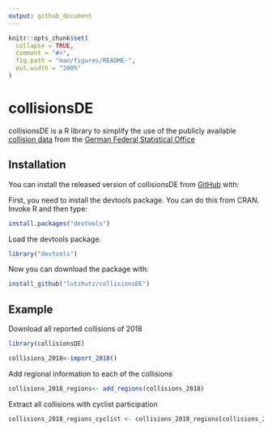 ```yaml
---
output: github_document
---
```


<!-- README.md is generated from README.Rmd. Please edit that file -->

```r
knitr::opts_chunk$set(
  collapse = TRUE,
  comment = "#>",
  fig.path = "man/figures/README-",
  out.width = "100%"
)
```

# collisionsDE

<!-- badges: start -->
<!-- badges: end -->

collisionsDE is a R library to simplify the use of the publicly available [collision data](https://unfallatlas.statistikportal.de/_opendata2019.html) from the [German Federal Statistical Office](https://www.destatis.de/DE/Home/_inhalt.html)

## Installation

You can install the released version of collisionsDE from [GitHub](https://github.com) with:

First, you need to install the devtools package. You can do this from CRAN. Invoke R and then type:

``` r
install.packages("devtools")
```
Load the devtools package.

``` r
library("devtools")
```
Now you can download the package with:

``` r
install_github("lutzhutz/collisionsDE")
```


## Example

Download all reported collisions of 2018

```r
library(collisionsDE)

collisions_2018<-import_2018()
```

Add regional information to each of the collisions

```r
collisions_2018_regions<- add_regions(collisions_2018)
```

Extract all collisions with cyclist participation

```r
collisions_2018_regions_cyclist <- collisions_2018_regions[collisions_2018_regions$IstRad == 1,]
```

